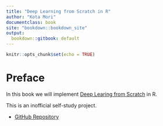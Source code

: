```yaml
---
title: "Deep Learning from Scratch in R"
author: "Kota Mori"
documentclass: book
site: "bookdown::bookdown_site"
output: 
  bookdown::gitbook: default
---
```


```r
knitr::opts_chunk$set(echo = TRUE)
```

# Preface {-}

In this book we will implement [Deep Learing from Scratch](https://github.com/oreilly-japan/deep-learning-from-scratch) in R.

This is an inofficial self-study project.

- [GitHub Repository](https://github.com/kota7/zerokarar)
